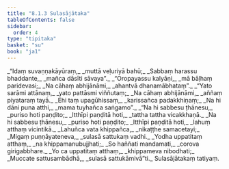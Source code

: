 ```yaml
---
title: "8.1.3 Sulasājātaka"
tableOfContents: false
sidebar:
  order: 4
type: "tipitaka"
basket: "su"
book: "ja1"
---
```



<DynamicBreadcrumb />

<Division number="18" book="ja1">

<Paragraph number="1692" type="verses" book="ja1">
_“Idaṃ suvaṇṇakāyūraṃ,_  
_muttā veḷuriyā bahū;_  
_Sabbaṃ harassu bhaddante,_  
_mañca dāsīti sāvaya”._  

</Paragraph>

</Division>
<Division number="19" book="ja1">

<Paragraph number="1693" type="verses" book="ja1">
_“Oropayassu kalyāṇi,_  
_mā bāḷhaṃ paridevasi;_  
_Na cāhaṃ abhijānāmi,_  
_ahantvā dhanamābhataṃ”._  

</Paragraph>

</Division>
<Division number="20" book="ja1">

<Paragraph number="1694" type="verses" book="ja1">
_“Yato sarāmi attānaṃ,_  
_yato pattāsmi viññutaṃ;_  
_Na cāhaṃ abhijānāmi,_  
_aññaṃ piyataraṃ tayā._  

</Paragraph>

</Division>
<Division number="21" book="ja1">

<Paragraph number="1695" type="verses" book="ja1">
_Ehi taṃ upagūhissaṃ,_  
_karissañca padakkhiṇaṃ;_  
_Na hi dāni puna atthi,_  
_mama tuyhañca saṅgamo”._  

</Paragraph>

</Division>
<Division number="22" book="ja1">

<Paragraph number="1696" type="verses" book="ja1">
_“Na hi sabbesu ṭhānesu,_  
_puriso hoti paṇḍito;_  
_Itthīpi paṇḍitā hoti,_  
_tattha tattha vicakkhaṇā._  

</Paragraph>

</Division>
<Division number="23" book="ja1">

<Paragraph number="1697" type="verses" book="ja1">
_Na hi sabbesu ṭhānesu,_  
_puriso hoti paṇḍito;_  
_Itthīpi paṇḍitā hoti,_  
_lahuṃ atthaṃ vicintikā._  

</Paragraph>

</Division>
<Division number="24" book="ja1">

<Paragraph number="1698" type="verses" book="ja1">
_Lahuñca vata khippañca,_  
_nikaṭṭhe samacetayi;_  
_Migaṃ puṇṇāyateneva,_  
_sulasā sattukaṃ vadhi._  

</Paragraph>

</Division>
<Division number="25" book="ja1">

<Paragraph number="1699" type="verses" book="ja1">
_Yodha uppatitaṃ atthaṃ,_  
_na khippamanubujjhati;_  
_So haññati mandamati,_  
_corova girigabbhare._  

</Paragraph>

</Division>
<Division number="26" book="ja1">

<Paragraph number="1700" type="verses" book="ja1">
_Yo ca uppatitaṃ atthaṃ,_  
_khippameva nibodhati;_  
_Muccate sattusambādhā,_  
_sulasā sattukāmivā”ti._  


</Paragraph>
</Division>

<Paragraph number="1701" type="center" book="ja1">
Sulasājātakaṃ tatiyaṃ.
</Paragraph>